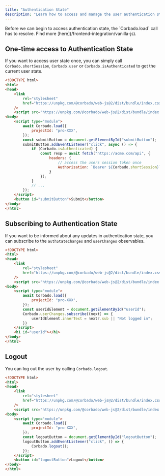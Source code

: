 ```yaml
---
title: "Authentication State"
description: "Learn how to access and manage the user authentication state on the in your VanillaJS application."
---
```


<Warning>
    Before we can begin to access authentication state, the `Corbado.load` call has to resolve.
    Find more [here](/frontend-integration/vanilla-js).
</Warning>

## One-time access to Authentication State

If you want to access user state once, you can simply call `Corbado.shortSession`,
`Corbado.user` or `Corbado.isAuthenticated` to get the current user state.

```html main.html
<!DOCTYPE html>
<html>
<head>
    <link
        rel="stylesheet"
        href="https://unpkg.com/@corbado/web-js@2/dist/bundle/index.css"
    />
    <script src="https://unpkg.com/@corbado/web-js@2/dist/bundle/index.js"></script>
<body>
    <script type="module">
        await Corbado.load({
            projectId: "pro-XXX",
        });
        const submitButton = document.getElementById("submitButton");
        submitButton.addEventListener("click", async () => {
            if (Corbado.isAuthenticated) {
                const resp = await fetch("https://acme.com/api", {
                    headers: {
                        // access the users session token once
                        Authorization: `Bearer ${Corbado.shortSession}`
                    }
                });
            }
            // ...
        });
    </script>
    <button id="submitButton">Submit</button>
</body>
</html>
```

## Subscribing to Authentication State

If you want to be informed about any updates in authentication state, you can subscribe to the `authStateChanges` and `userChanges`
observables.

```html main.html
<!DOCTYPE html>
<html>
<head>
    <link
        rel="stylesheet"
        href="https://unpkg.com/@corbado/web-js@2/dist/bundle/index.css"
    />
    <script src="https://unpkg.com/@corbado/web-js@2/dist/bundle/index.js"></script>
<body>
    <script type="module">
        await Corbado.load({
            projectId: "pro-XXX",
        });
        const userIdElement = document.getElementById("userId");
        Corbado.userChanges.subscribe((next) => {
            userIdElement.innerText = next?.sub || "Not logged in";
        })
    </script>
    <h1 id="userId"></h1>
</body>
</html>
```

## Logout

You can log out the user by calling `Corbado.logout`.

```html main.html
<!DOCTYPE html>
<html>
<head>
    <link
        rel="stylesheet"
        href="https://unpkg.com/@corbado/web-js@2/dist/bundle/index.css"
    />
    <script src="https://unpkg.com/@corbado/web-js@2/dist/bundle/index.js"></script>
<body>
    <script type="module">
        await Corbado.load({
            projectId: "pro-XXX",
        });
        const logoutButton = document.getElementById("logoutButton");
        logoutButton.addEventListener("click", () => {
            Corbado.logout();
        });
    </script>
    <button id="logoutButton">Logout</button>
</body>
</html>
```